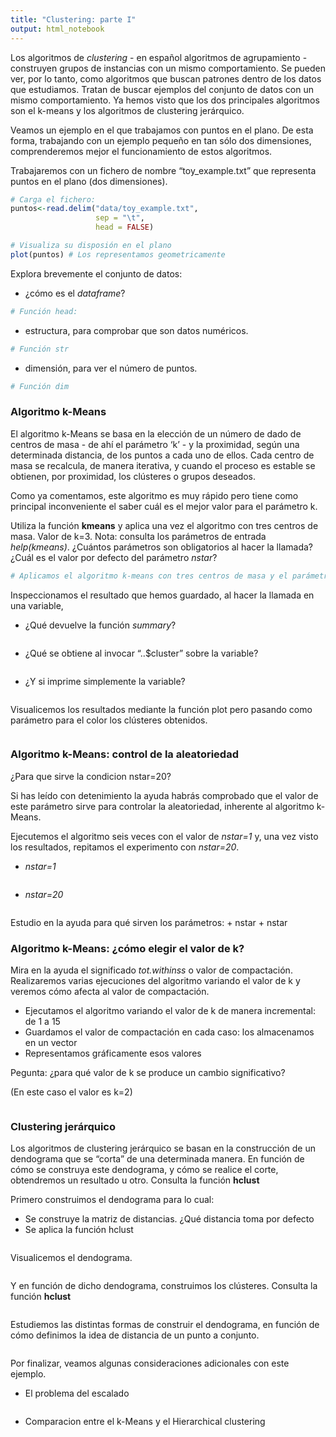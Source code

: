 ```yaml
---
title: "Clustering: parte I"
output: html_notebook
---
```


Los algoritmos de *clustering* - en español algoritmos de agrupamiento - construyen grupos de instancias con un mismo comportamiento. Se pueden ver, por lo tanto, como algoritmos que buscan patrones dentro de los datos que estudiamos. Tratan de buscar ejemplos del conjunto de datos con un mismo comportamiento. Ya hemos visto que los dos principales algoritmos son el k-means y los algoritmos de clustering jerárquico. 

Veamos un ejemplo en el que trabajamos con puntos en el plano. De esta forma, trabajando con un ejemplo pequeño en tan sólo dos dimensiones, comprenderemos mejor el funcionamiento de estos algoritmos. 

Trabajaremos con un fichero de nombre "toy_example.txt" que representa puntos en el plano (dos dimensiones).  

```r

# Carga el fichero:
puntos<-read.delim("data/toy_example.txt",
                   sep = "\t", 
                   head = FALSE)

# Visualiza su disposión en el plano
plot(puntos) # Los representamos geometricamente

```

Explora brevemente el conjunto de datos: 

+ ¿cómo es el *dataframe*?

```r

# Función head: 


```


+ estructura, para comprobar que son datos numéricos. 

```r

# Función str


```


+ dimensión, para ver el número de puntos.  


```r

# Función dim


```

### Algoritmo k-Means

El algoritmo k-Means se basa en la elección de un número de dado de centros de masa - de ahí el parámetro 'k' - y la proximidad, según una determinada distancia, de los puntos a cada uno de ellos. Cada centro de masa se recalcula, de manera iterativa, y cuando el proceso es estable se obtienen, por proximidad, los clústeres o grupos deseados. 

Como ya comentamos, este algoritmo es muy rápido pero tiene como principal inconveniente el saber cuál es el mejor valor para el parámetro k. 

Utiliza la función **kmeans** y aplica una vez el algoritmo con tres centros de masa. Valor de k=3. Nota: consulta los parámetros de entrada *help(kmeans)*. ¿Cuántos parámetros son obligatorios al hacer la llamada? ¿Cuál es el valor por defecto del parámetro *nstar*?


```r

# Aplicamos el algoritmo k-means con tres centros de masa y el parámetro nstar igual a 20


```

Inspeccionamos el resultado que hemos guardado, al hacer la llamada en una variable, 

+ ¿Qué devuelve la función *summary*?

```r



```

+ ¿Qué se obtiene al invocar "..$cluster" sobre la variable?

```r



```

+ ¿Y si imprime simplemente la variable?

```r



```

Visualicemos los resultados mediante la función plot pero pasando como parámetro para el color los clústeres obtenidos. 

```r



```


### Algoritmo k-Means: control de la aleatoriedad

¿Para que sirve la condicion nstar=20? 

Si has leído con detenimiento la ayuda habrás comprobado que el valor de este parámetro sirve para controlar la aleatoriedad, inherente al algoritmo k-Means. 

Ejecutemos el algoritmo seis veces con el valor de *nstar=1* y, una vez visto los resultados, repitamos el experimento con *nstar=20*.

+ *nstar=1*


```r




```


+ *nstar=20*

```r



```

Estudio en la ayuda para qué sirven los parámetros: 
+ nstar
+ nstar

### Algoritmo k-Means: ¿cómo elegir el valor de k?

Mira en la ayuda el significado *tot.withinss* o valor de compactación. Realizaremos varias ejecuciones del algoritmo variando el valor de k y veremos cómo afecta al valor de compactación. 

+ Ejecutamos el algoritmo variando el valor de k de manera incremental: de 1 a 15
+ Guardamos el valor de compactación en cada caso: los almacenamos en un vector
+ Representamos gráficamente esos valores

Pegunta: ¿para qué valor de k se produce un cambio significativo? 

(En este caso el valor es k=2)


```r


```


### Clustering jerárquico

Los algoritmos de clustering jerárquico se basan en la construcción de un dendograma que se "corta" de una determinada manera. En función de cómo se construya este dendograma, y cómo se realice el corte, obtendremos un resultado u otro. Consulta la función **hclust**

Primero construimos el dendograma para lo cual:

+ Se construye la matriz de distancias. ¿Qué distancia toma por defecto
+ Se aplica la función hclust

```r


```

Visualicemos el dendograma. 

```r


```

Y en función de dicho dendograma, construimos los clústeres. Consulta la función **hclust** 


```r

```

Estudiemos las distintas formas de construir el dendograma, en función de cómo definimos la idea de distancia de un punto a conjunto. 

```r


```

Por finalizar, veamos algunas consideraciones adicionales con este ejemplo.

+ El problema del escalado

```r


```


+ Comparacion entre el k-Means y el Hierarchical clustering 


```r

```


